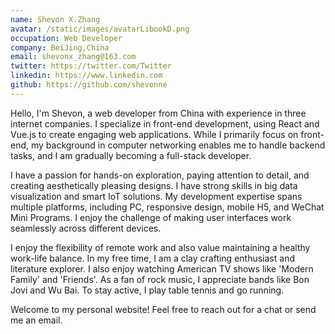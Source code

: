 ```yaml
---
name: Shevon X.Zhang
avatar: /static/images/avatarLibookD.png
occupation: Web Developer
company: BeiJing,China
email: shevonx_zhang@163.com
twitter: https://twitter.com/Twitter
linkedin: https://www.linkedin.com
github: https://github.com/shevonne
---
```


Hello, I'm <span className="about-hight">Shevon</span>, a web developer from China with <span className="about-hight">experience in three internet companies</span>. I specialize in front-end development, <span className="about-hight">using React and Vue.js</span> to create engaging web applications. While I primarily focus on front-end, my background in computer networking enables me to handle backend tasks, and I am gradually <span className="about-hight">becoming a full-stack developer</span>.

I have a <span className="about-hight">passion for hands-on exploration, paying attention to detail, and creating aesthetically pleasing designs</span>. I have strong skills in big data visualization and smart IoT solutions. My development expertise spans multiple platforms, including PC, responsive design, mobile H5, and WeChat Mini Programs. I enjoy the challenge of making user interfaces work seamlessly across different devices.

I enjoy the flexibility of remote work and also value maintaining a <span className="about-hight">healthy work-life balance</span>. In my free time, I am a clay crafting enthusiast and literature explorer. I also enjoy watching American TV shows like 'Modern Family' and 'Friends'. As a fan of rock music, I appreciate bands like Bon Jovi and Wu Bai. To stay active, I play table tennis and go running.

Welcome to my personal website! <span className="about-hight">Feel free to reach out for a chat or send me an email</span>.
